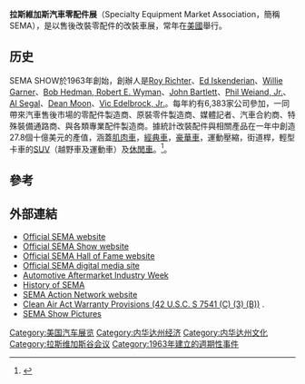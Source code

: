 {{expand|time=2013-10-07T23:15:04+00:00}}
'''拉斯維加斯汽車零配件展'''（Specialty Equipment Market Association，簡稱SEMA），是以售後改裝零配件的改裝車展，常年在[[美國|美國]]舉行。

==历史==
SEMA SHOW於1963年創始，創辦人是[[Roy_Richter|Roy Richter]]、[[Ed_Iskenderian|Ed Iskenderian]]、[[Willie_Garner|Willie Garner]]、[[Bob_Hedman,_Robert_E._Wyman|Bob Hedman, Robert E. Wyman]]、[[John_Bartlett|John Bartlett]]、[[Phil_Weiand,_Jr.|Phil Weiand, Jr.]]、[[Al_Segal|Al Segal]]、[[Dean_Moon|Dean Moon]]、[[Vic_Edelbrock,_Jr.|Vic Edelbrock, Jr.]]。每年約有6,383家公司參加，一同帶來汽車售後市場的零配件製造商、原裝零件製造商、媒體記者、汽車合約商、特殊裝備通路商、與各類專業配件製造商。據統計改裝配件與相關產品在一年中創造27.8個十億美元的產值，涵蓋[[肌肉車|肌肉車]]，[[經典車|經典車]]，[[豪華車|豪華車]]，運動壓縮，街道桿，輕型卡車的[[SUV|SUV]]（越野車及運動車）及[[休閒車|休閒車]]。<ref>{{cite web|title=The 2013 SEMA Show|url=http://www.semashow.com/the-sema-show|accessdate=2013-10-06|archive-date=2013-10-03|archive-url=https://web.archive.org/web/20131003143831/http://www.semashow.com/the-sema-show|dead-url=no}}</ref>。

== 參考 ==
{{Reflist}}

== 外部連結 ==
* [http://www.sema.org Official SEMA website] {{Wayback|url=http://www.sema.org/ |date=20190922081356 }}
* [http://www.semashow.com Official SEMA Show website] {{Wayback|url=http://www.semashow.com/ |date=20131007164649 }}
* [http://www.semahof.com Official SEMA Hall of Fame website] {{Wayback|url=http://www.semahof.com/ |date=20200805072806 }}
* [http://www.semaphotos.com Official SEMA digital media site] {{Wayback|url=http://www.semaphotos.com/ |date=20200929144151 }}
* [http://www.aaiwshow.com Automotive Aftermarket Industry Week] {{Wayback|url=http://www.aaiwshow.com/ |date=20161003113407 }}
* [http://www.sema.org/sema-history History of SEMA] {{Wayback|url=http://www.sema.org/sema-history |date=20131029195649 }}
* [http://www.semasan.com SEMA Action Network website] {{Wayback|url=http://www.semasan.com/ |date=20080905225617 }}
* [http://www.law.cornell.edu/uscode/42/7541.shtml Clean Air Act Warranty Provisions (42 U.S.C. S 7541 (C) (3) (B))] {{Wayback|url=http://www.law.cornell.edu/uscode/42/7541.shtml |date=19981206034057 }}.
* [https://web.archive.org/web/20131029200837/http://www.autotalk.com/pictures/g1172-sema-show.html SEMA Show Pictures]

{{DEFAULTSORT:Sema}}
[[Category:美国汽车展览|Category:美国汽车展览]]
[[Category:内华达州经济|Category:内华达州经济]]
[[Category:内华达州文化|Category:内华达州文化]]
[[Category:拉斯维加斯谷会议|Category:拉斯维加斯谷会议]]
[[Category:1963年建立的週期性事件|Category:1963年建立的週期性事件]]